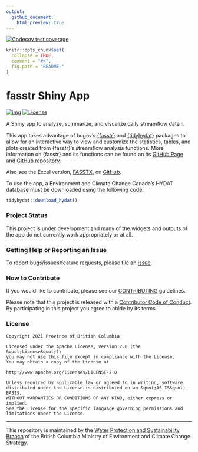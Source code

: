 ```yaml
---
output:
  github_document:
    html_preview: true
---
```


<!-- badges: start -->
  [![Codecov test coverage](https://codecov.io/gh/bcgov/fasstrshiny/branch/main/graph/badge.svg)](https://app.codecov.io/gh/bcgov/fasstrshiny?branch=main)
<!-- badges: end -->


```r
knitr::opts_chunk$set(
  collapse = TRUE,
  comment = "#>",
  fig.path = "README-"
)
```

# fasstr Shiny App

[![img](https://img.shields.io/badge/Lifecycle-Experimental-339999)](https://github.com/bcgov/repomountie/blob/master/doc/lifecycle-badges.md) [![License](https://img.shields.io/badge/License-Apache%202.0-blue.svg)](https://opensource.org/licenses/Apache-2.0) 


A Shiny app to analyze, summarize, and visualize daily streamflow data 💧.

This app takes advantage of bcgov's [{fasstr}](https://cran.r-project.org/package=fasstr) and [{tidyhydat}](https://cran.r-project.org/package=tidyhydat) packages to allow for an interactive way to view and customize the statistics, tables, and plots created from {fasstr}'s streamflow analysis functions. More information on {fasstr} and its functions can be found on its [GitHub Page](https://bcgov.github.io/fasstr/) and [GitHub repository](https://github.com/bcgov/fasstr).

Also see the Excel version, [FASSTX](https://github.com/bcgov/FASSTX/), on [GitHub](https://github.com/bcgov/FASSTX/).

To use the app, a Environment and Climate Change Canada's HYDAT database must be downloaded using the following code:

```r
tidyhydat::download_hydat()
```

### Project Status

This project is under development and many of the widgets and outputs of the app do not currently work appropriately or at all.

### Getting Help or Reporting an Issue

To report bugs/issues/feature requests, please file an [issue](https://github.com/bcgov/fasstr_shiny/issues/).

### How to Contribute

If you would like to contribute, please see our [CONTRIBUTING](CONTRIBUTING.md) guidelines.

Please note that this project is released with a [Contributor Code of Conduct](CODE_OF_CONDUCT.md). By participating in this project you agree to abide by its terms.

### License

```
Copyright 2021 Province of British Columbia

Licensed under the Apache License, Version 2.0 (the &quot;License&quot;);
you may not use this file except in compliance with the License.
You may obtain a copy of the License at

http://www.apache.org/licenses/LICENSE-2.0

Unless required by applicable law or agreed to in writing, software distributed under the License is distributed on an &quot;AS IS&quot; BASIS,
WITHOUT WARRANTIES OR CONDITIONS OF ANY KIND, either express or implied.
See the License for the specific language governing permissions and limitations under the License.
```

---

This repository is maintained by the [Water Protection and Sustainability Branch](https://www2.gov.bc.ca/gov/content/environment/air-land-water/water) of the British Columbia Ministry of Environment and Climate Change Strategy.
